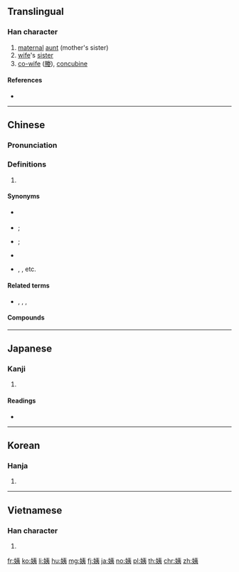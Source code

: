 ==Translingual==

===Han character===
{{Han char|rn=38|rad=女|as=06|sn=9|four=45432|canj=VKN|ids=⿰女夷}}

# [[maternal]] [[aunt]] (mother's sister)
# [[wife]]'s [[sister]]
# [[co-wife]] ([[媵]]), [[concubine]]

====References====
* {{Han ref|kx=0260.150|dkj=06222|dj=0526.140|hdz=21043.120|uh=59E8|ud=23016|bh=ABBC|bd=43964}}

----

==Chinese==
{{zh-forms}}

===Pronunciation===
{{zh-pron
|m=yí
|c=ji4
|mn=î
|mc=y
|oc=y
|ma=
|cat=n
}}

===Definitions===
# {{rfdef|lang=zh}}

====Synonyms====
* {{qualifier|formal}} {{zh-l|姨母}}
* {{qualifier|informal|affectionate}} {{zh-l|阿姨}}; {{zh-l|姨媽}}
* {{qualifier|eldest}} {{zh-l|大姨}}; {{zh-l|大姨媽}}
* {{qualifier|youngest}} {{zh-l|小姨}}
* {{qualifier|Others numbered following the eldest, as}} {{zh-l|[[二]]姨}}, {{zh-l|[[三]]姨}}, etc.

====Related terms====
* {{qualifier|husband}} {{zh-l|姨夫}}, {{zh-l|姨父}}, {{zh-l|姨丈}}, {{zh-l|姨爹}}

====Compounds====
{{der-top}}
{{zh-der|娣媵|姨母|阿姨|姨媽|姨夫|姨父|姨丈|姨爹|大姨媽|大姨爹|大姨|小姨}}
{{der-bottom}}

----

==Japanese==

===Kanji===
{{ja-kanji|grade=|rs=女06}}

# {{defn|lang=ja|sort=女06}}

====Readings====
* {{ja-readings|on=[[い]] (i)|kun=[[おば]] (oba)}}

----

==Korean==

===Hanja===
{{ko-hanja|hangeul=이|rv=i|mr=i}}

# {{defn|lang=ko|sort=女06}}

----

==Vietnamese==

===Han character===
{{vi-hantu|[[di]], [[dì]]|rs=女06}}

# {{defn|lang=vi|sort=女06}}

[[fr:姨]]
[[ko:姨]]
[[li:姨]]
[[hu:姨]]
[[mg:姨]]
[[fj:姨]]
[[ja:姨]]
[[no:姨]]
[[pl:姨]]
[[th:姨]]
[[chr:姨]]
[[zh:姨]]